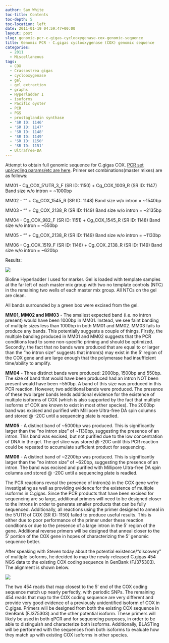 ```yaml
---
author: Sam White
toc-title: Contents
toc-depth: 5
toc-location: left
date: 2011-01-19 04:59:47+00:00
layout: post
slug: genomic-pcr-c-gigas-cyclooxygenase-cox-genomic-sequence
title: Genomic PCR - C.gigas cyclooxygenase (COX) genomic sequence
categories:
  - 2011
  - Miscellaneous
tags:
  - COX
  - Crassostrea gigas
  - cyclooxygenase
  - gel
  - gel extraction
  - graphs
  - Hyperladder I
  - isoforms
  - Pacific oyster
  - PCR
  - PGS
  - prostaglandin synthase
  - 'SR ID: 1146'
  - 'SR ID: 1147'
  - 'SR ID: 1148'
  - 'SR ID: 1149'
  - 'SR ID: 1150'
  - 'SR ID: 1151'
  - Ultrafree-DA
---
```


Attempt to obtain full genomic sequence for C.gigas COX. [PCR set up/cycling params/etc are here](https://eagle.fish.washington.edu/Arabidopsis/Notebook%20Workup%20Files/20110118-01.jpg). Primer set combinations(master mixes) are as follows:

MM01 - Cg_COX_5'UTR_3_F (SR ID: 1150) + Cg_COX_1009_R (SR ID: 1147) Band size w/o intron = ~1000bp

MM02 - "" + Cg_COX_1545_R (SR ID: 1148) Band size w/o intron = ~1540bp

MM03 - "" + Cg_COX_2138_R (SR ID: 1149) Band size w/o intron = ~2135bp

MM04 - Cg_COX_982_F (SR ID: 1151) + Cg_COX_1545_R (SR ID: 1148) Band size w/o intron = ~550bp

MM05 - "" + Cg_COX_2138_R (SR ID: 1149) Band size w/o intron = ~1130bp

MM06 - Cg_COX_1519_F (SR ID: 1146) + Cg_COX_2138_R (SR ID: 1149) Band size w/o intron = ~620bp

Results:

![](https://eagle.fish.washington.edu/Arabidopsis/20110118.jpg)

Bioline Hyperladder I used for marker. Gel is loaded with template samples at the far left of each master mix group with two no template controls (NTC) in the remaining two wells of each master mix group. All NTCs on the gel are clean.

All bands surrounded by a green box were excised from the gel.

**MM01, MM02 and MM03** - The smallest expected band (i.e. no intron present) would have been 1000bp in MM01. Instead, we see faint banding of multiple sizes less than 1000bp in both MM01 and MM02. MM03 fails to produce any bands. This potentially suggests a couple of things. Firstly, the multiple banding produced in MM01 and MM02 suggests that the PCR conditions lead to some non-specific priming and should be optimized. Secondly, the fact that no bands were produced that are equal to or larger than the "no intron size" suggests that intron(s) may exist in the 5' region of the COX gene and are large enough that the polymerase had insufficient time/ability to amplify.

**MM04** - Three distinct bands were produced: 2000bp, 1500bp and 550bp. The size of band that would have been produced had an intron NOT been present would have been ~550bp. A band of this size was produced in this PCR reaction. However, two additional bands were produced. The presence of these two larger bands lends additional evidence for the existence of multiple isoforms of COX (which is also supported by the fact that multiple isoforms of COX are known to exist in most other species). The 2000bp band was excised and purified with Millipore Ultra-free DA spin columns and stored @ -20C until a sequencing plate is readied.

**MM05** - A distinct band of ~5000bp was produced. This is significantly larger than the "no intron size" of ~1130bp, suggesting the presence of an intron. This band was excised, but not purified due to the low concentration of DNA in the gel. The gel slice was stored @ -20C until this PCR reaction could be repeated to accumulate sufficient product for sequencing.

**MM06** - A distinct band of ~2200bp was produced. This is significantly larger than the "no intron size" of ~620bp, suggesting the presence of an intron. The band was excised and purified with Millipore Ultra-free DA spin columns and stored @ -20C until a sequencing plate is readied.

The PCR reactions reveal the presence of intron(s) in the COX gene we're investigating as well as providing evidence for the existence of multiple isoforms in C.gigas. Since the PCR products that have been excised for sequencing are so large, additional primers will need to be designed closer to the introns in order to generate smaller products that can be fully sequenced. Additionally, all reactions using the primer designed to anneal in the 5'UTR of COX (SR ID: 1150) failed to produce useful results. This is either due to poor performance of the primer under these reaction conditions or due to the presence of a large intron in the 5' region of the gene. Additional reverse primers will be designed that anneal closer to the 5' portion of the COX gene in hopes of characterizing the 5' genomic sequence better.

After speaking with Steven today about the potential existence/"discovery" of multiple isoforms, he decided to map the newly-released C.gigas 454 NGS data to the existing COX coding sequence in GenBank (FJ375303). The alignment is shown below.

![](https://eagle.fish.washington.edu/Arabidopsis/20110119%20CLC%20Genomics%20Gigas%20COX%20454%20Alignment.jpg)

The two 454 reads that map closest to the 5' end of the COX coding sequence match up nearly perfectly, with periodic SNPs. The remaining 454 reads that map to the COX coding sequence are very different and provide very good evidence of a previously unidentified isoform of COX in C.gigas. Primers will be designed from both the existing COX sequence in GenBank (FJ375303) and the other potential isoform. These primers will likely be used in both qPCR and for sequencing purposes, in order to be able to distinguish and characterize both isoforms. Additionally, BLASTing will be performed with the sequences from both isoforms to evaluate how they match up with existing COX isoforms in other species.
